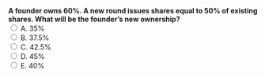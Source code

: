 ::: {.question-block}
<form onsubmit="event.preventDefault(); checkAnswer('module1_mcq_q94')" data-correct-answer="E"> 
  <strong style="display: block;">A founder owns 60%. A new round issues shares equal to 50% of existing shares. What will be the founder’s new ownership?</strong> 
  <label><input type="radio" name="module1_mcq_q94" value="A"> A. 35%</label><br>
  <label><input type="radio" name="module1_mcq_q94" value="B"> B. 37.5%</label><br>
  <label><input type="radio" name="module1_mcq_q94" value="C"> C. 42.5%</label><br>
  <label><input type="radio" name="module1_mcq_q94" value="D"> D. 45%</label><br>
  <label><input type="radio" name="module1_mcq_q94" value="E"> E. 40%</label><br>
</form> 

<div id="feedback-module1_mcq_q94" class="feedback" data-status="" style="display:none;"> 
✅ Correct: E. After dilution, founder’s % = 60 ÷ (1 + 0.5) = 40%. 
</div> 
:::
